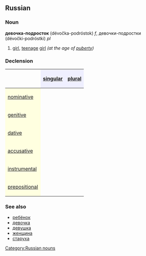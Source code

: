 ==Russian==
[[Category:Russian nouns]]
===Noun===
'''девочка-подросток''' (dévočka-podróstok) ''f'', девочки-подростки (dévočki-podróstki) ''pl''

#[[girl]], [[teenage]] [[girl]] ''(at the age of [[puberty]])''

===Declension===
{| border="1" cellpadding="4" cellspacing="0"
!
! style="background-color: #EFEFFF" align="center"|[[singular]]
! style="background-color: #EFEFFF" align="center"|[[plural]]
|-
! style="background-color: #FFFFE0" align="left"|[[nominative case|nominative]]
| align="center"|{{Unicode|де́вочка-подро́сток}}
| align="center"|{{Unicode|де́вочки-подро́стки}}
|-
! style="background-color: #FFFFE0" align="left"|[[genitive case|genitive]]
| align="center"|{{Unicode|де́вочки-подро́стка}}
| align="center"|{{Unicode|де́вочек-подро́стков}}
|-
! style="background-color: #FFFFE0" align="left"|[[dative case|dative]]
| align="center"|{{Unicode|де́вочке-подро́стку}}
| align="center"|{{Unicode|де́вочкам-подро́сткам}}
|-
! style="background-color: #FFFFE0" align="left"|[[accusative case|accusative]]
| align="center"|{{Unicode|де́вочку-подро́стка}}
| align="center"|{{Unicode|де́вочек-подро́стков}}
|-
! style="background-color: #FFFFE0" align="left"|[[instrumental case|instrumental]]
| align="center"|{{Unicode|де́вочкой-подро́стком}}
| align="center"|{{Unicode|де́вочками-подро́стками}}
|-
! style="background-color: #FFFFE0" align="left"|[[prepositional case|prepositional]]
| align="center"|{{Unicode|о де́вочке-подро́стке}}
| align="center"|{{Unicode|о де́вочках-подро́стках}}
|}

===See also===
*[[ребёнок]]
*[[девочка]]
*[[девушка]]
*[[женщина]]
*[[старуха]]